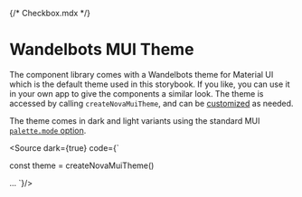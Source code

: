 {/* Checkbox.mdx */}

 
 
<Meta title="Theming/Wandelbots MUI Theme"/>
 
# Wandelbots MUI Theme

The component library comes with a Wandelbots theme for Material UI which is the default theme used in this storybook. 
If you like, you can use it in your own app to give the components a similar look.
The theme is accessed by calling `createNovaMuiTheme`, and can be [customized](?path=/docs/theming-theming-components--docs) as needed.

The theme comes in dark and light variants using the standard MUI [`palette.mode` option](https://mui.com/material-ui/customization/dark-mode/). 

<Source dark={true} code={`

const theme = createNovaMuiTheme()

<ThemeProvider theme={theme}>
  ...
</ThemeProvider>
`}/>

<Canvas of={ThemeStories.muiComponents} sourceState="none" />
